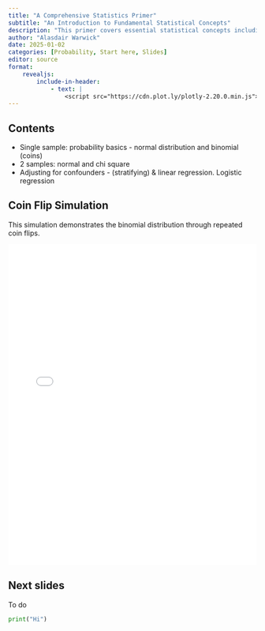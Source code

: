 ```yaml
---
title: "A Comprehensive Statistics Primer"
subtitle: "An Introduction to Fundamental Statistical Concepts"
description: "This primer covers essential statistical concepts including probability, distributions, hypothesis testing, and regression analysis."
author: "Alasdair Warwick"
date: 2025-01-02
categories: [Probability, Start here, Slides]
editor: source
format:
    revealjs:
        include-in-header:
            - text: |
                <script src="https://cdn.plot.ly/plotly-2.20.0.min.js"></script>
---
```


## Contents

- ⁠Single sample: probability basics - normal distribution and binomial (coins)
- ⁠⁠2 samples: normal and chi square
- Adjusting for confounders - (stratifying) & linear regression. Logistic regression

## Coin Flip Simulation {.scrollable}

This simulation demonstrates the binomial distribution through repeated coin flips.

::: {.column-page}
<iframe src="coin-flip.html" width="100%" height="650px" frameBorder="0"></iframe>
:::

## Next slides

To do

```python
print("Hi")
```
